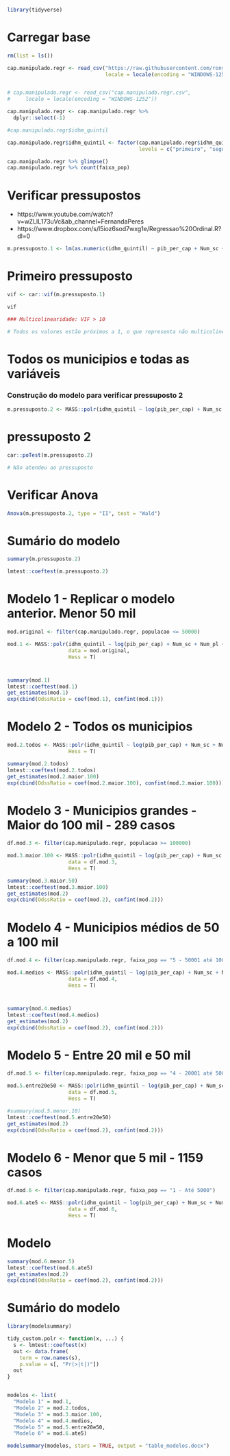 ```{r}
library(tidyverse)
```

# Carregar base
```{r}
rm(list = ls())

cap.manipulado.regr <- read_csv("https://raw.githubusercontent.com/ronycoelho/capacities/main/2022/cap.manipulado.regr.csv", 
                                locale = locale(encoding = "WINDOWS-1252"))


# cap.manipulado.regr <- read_csv("cap.manipulado.regr.csv", 
#     locale = locale(encoding = "WINDOWS-1252"))
```

```{r}
cap.manipulado.regr <- cap.manipulado.regr %>% 
  dplyr::select(-1) 

#cap.manipulado.regr$idhm_quintil

cap.manipulado.regr$idhm_quintil <- factor(cap.manipulado.regr$idhm_quintil,
                                           levels = c("primeiro", "segundo", "terceiro", "quarto", "quinto"), ordered = T)

cap.manipulado.regr %>% glimpse()
cap.manipulado.regr %>% count(faixa_pop)
```

# Verificar pressupostos
- https://www.youtube.com/watch?v=wZLlL173uVc&ab_channel=FernandaPeres
- https://www.dropbox.com/s/l5ioz6sod7wxg1e/Regressao%20Ordinal.R?dl=0
```{r}
m.pressuposto.1 <- lm(as.numeric(idhm_quintil) ~ pib_per_cap + Num_sc + Num_pl + Num_chl + Num_consor + Num_fu + ser_perc + nota_transp_2016 + leg.dummie_2012, data = cap.manipulado.regr)
```

# Primeiro pressuposto
```{r}
vif <- car::vif(m.pressuposto.1)

vif

### Multicolinearidade: VIF > 10

# Todos os valores estão próximos a 1, o que representa não multicolinearidade
```

# Todos os municipios e todas as variáveis
### Construção do modelo para verificar pressuposto 2
```{r}
m.pressuposto.2 <- MASS::polr(idhm_quintil ~ log(pib_per_cap) + Num_sc + Num_pl + Num_chl + Num_consor + Num_fu + ser_perc + nota_transp_2016 + leg.dummie_2012, data = cap.manipulado.regr, Hess = T)
```

# pressuposto 2
```{r}
car::poTest(m.pressuposto.2)

# Não atendeu ao pressuposto
```

# Verificar Anova
```{r}
Anova(m.pressuposto.2, type = "II", test = "Wald")
```

# Sumário do modelo
```{r}
summary(m.pressuposto.2)
```

```{r}
lmtest::coeftest(m.pressuposto.2)
```


##########
# Modelo 1 - Replicar o modelo anterior. Menor 50 mil
```{r}
mod.original <- filter(cap.manipulado.regr, populacao <= 50000)

mod.1 <- MASS::polr(idhm_quintil ~ log(pib_per_cap) + Num_sc + Num_pl + Num_chl + Num_consor + nota_transp_2016 + leg.dummie_2012, 
                    data = mod.original, 
                    Hess = T)
```

# 
```{r}
summary(mod.1)
lmtest::coeftest(mod.1)
get_estimates(mod.1)
exp(cbind(OdssRatio = coef(mod.1), confint(mod.1)))
```

# Modelo 2 - Todos os municipios 
```{r}
mod.2.todos <- MASS::polr(idhm_quintil ~ log(pib_per_cap) + Num_sc + Num_pl + Num_chl + Num_consor + nota_transp_2016 + leg.dummie_2012,                     data = cap.manipulado.regr,
                    Hess = T)
```


```{r}
summary(mod.2.todos)
lmtest::coeftest(mod.2.todos)
get_estimates(mod.2.maior.100)
exp(cbind(OdssRatio = coef(mod.2.maior.100), confint(mod.2.maior.100)))
```

# Modelo 3 - Municipios grandes - Maior do 100 mil - 289 casos
```{r}
df.mod.3 <- filter(cap.manipulado.regr, populacao >= 100000)

mod.3.maior.100 <- MASS::polr(idhm_quintil ~ log(pib_per_cap) + Num_sc + Num_pl + Num_chl + Num_consor + nota_transp_2016 + leg.dummie_2012, 
                    data = df.mod.3,
                    Hess = T)
```


```{r}
summary(mod.3.maior.50)
lmtest::coeftest(mod.3.maior.100)
get_estimates(mod.2)
exp(cbind(OdssRatio = coef(mod.2), confint(mod.2)))
```

# Modelo 4 - Municipios médios de 50 a 100 mil
```{r}
df.mod.4 <- filter(cap.manipulado.regr, faixa_pop == "5 - 50001 até 100000")

mod.4.medios <- MASS::polr(idhm_quintil ~ log(pib_per_cap) + Num_sc + Num_pl + Num_chl + Num_consor + nota_transp_2016 + leg.dummie_2012, 
                    data = df.mod.4,
                    Hess = T)
```

# 
```{r}
summary(mod.4.medios)
lmtest::coeftest(mod.4.medios)
get_estimates(mod.2)
exp(cbind(OdssRatio = coef(mod.2), confint(mod.2)))
```


# Modelo 5 - Entre 20 mil e 50 mil
```{r}
df.mod.5 <- filter(cap.manipulado.regr, faixa_pop == "4 - 20001 até 50000")

mod.5.entre20e50 <- MASS::polr(idhm_quintil ~ log(pib_per_cap) + Num_sc + Num_pl + Num_chl + Num_consor + nota_transp_2016 + leg.dummie_2012, 
                    data = df.mod.5,
                    Hess = T)
```

```{r}
#summary(mod.5.menor.10)
lmtest::coeftest(mod.5.entre20e50)
get_estimates(mod.2)
exp(cbind(OdssRatio = coef(mod.2), confint(mod.2)))
```

# Modelo 6 - Menor que 5 mil - 1159 casos
```{r}
df.mod.6 <- filter(cap.manipulado.regr, faixa_pop == "1 - Até 5000")

mod.6.ate5 <- MASS::polr(idhm_quintil ~ log(pib_per_cap) + Num_sc + Num_pl + Num_chl + Num_consor + nota_transp_2016 + leg.dummie_2012, 
                    data = df.mod.6,
                    Hess = T)
```

# Modelo 
```{r}
summary(mod.6.menor.5)
lmtest::coeftest(mod.6.ate5)
get_estimates(mod.2)
exp(cbind(OdssRatio = coef(mod.2), confint(mod.2)))
```


# Sumário do modelo
```{r}
library(modelsummary)

tidy_custom.polr <- function(x, ...) {
  s <- lmtest::coeftest(x)
  out <- data.frame(
    term = row.names(s),
    p.value = s[, "Pr(>|t|)"])
  out
}


modelos <- list(
  "Modelo 1" = mod.1,
  "Modelo 2" = mod.2.todos,
  "Modelo 3" = mod.3.maior.100,
  "Modelo 4" = mod.4.medios,
  "Modelo 5" = mod.5.entre20e50,
  "Modelo 6" = mod.6.ate5)
```

```{r}
modelsummary(modelos, stars = TRUE, output = "table_modelos.docx")
```
